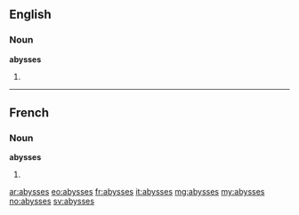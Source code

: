 ==English==

===Noun===
'''abysses'''

# {{plural of|[[abyss]]}}

----

==French==

===Noun===
'''abysses''' {{m}}

# {{plural of|[[abysse]]|lang=fr}}

[[ar:abysses]]
[[eo:abysses]]
[[fr:abysses]]
[[it:abysses]]
[[mg:abysses]]
[[my:abysses]]
[[no:abysses]]
[[sv:abysses]]